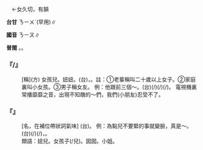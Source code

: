 
=={{ruby|妞|ㄋㄧㄡ}}==

　←女久切，有韻{{ruby|＝|ㄋㄧㄡˇ}}

'''台甘''' <rt>ㄋㄧㄨˋ</rt>(罕用)∥

'''國音''' <rt>ㄋㄧㄡ</rt>∥

'''普閩''' {{ruby|(文)|ㄌㄧㄨˋ}}。{{ruby|(白)|ㄋㄧㄨ}}。

    

==='''『{{ruby|妞|ㄋㄧㄡ}}{{ruby|子|·ㄗˇ}}/{{ruby|妞|ㄋㄧㄡ}}{{ruby|兒|ㄦ}}』'''===
: [稱](方) 女孩兒。妞妞。(台){{ruby|<mark>&#xffbb2;</mark>|ㄗㄚ}}{{ruby|某|ㆠㆦˋ}}{{ruby|嬰|ㆪ}}{{ruby|仔|ㄚ}}，{{ruby|<mark>&#xffbb2;</mark>|ㄗㄚ}}{{ruby|某|ㆠㆦˋ}}{{ruby|<mark>&#xffb51;</mark>|ㆣㄧㄣˋ}}{{ruby|孲|ㄚˋ}}。註：①老輩稱叫二十歲以上女子。②家庭裏叫小女孩。③男子稱女友。 例：他跟前三個～。(台){{ruby|伊|ㄧ}}(/{{ruby|<mark>&#xffad9;</mark>|ㄧㄣ}}){{ruby|有|ㄨ˫}}(/{{ruby|生|ㄙㆥ}}{{ruby|/|ㄒㆪ}}){{ruby|三|ㄙㆩ}}{{ruby|個|ㆤˊ}}{{ruby|查|ㄗㄚ}}{{ruby|某|ㆠㆦˋ}}{{ruby|囝|ㄍㄧㆩˋ}}{{ruby|/|ㄍㆩˋ}}(/{{ruby|查|ㄗㄚ}}{{ruby|某|ㆠㆦˋ}}{{ruby|<mark>&#xffb51;</mark>|ㆣㄧㄣˋ}}{{ruby|孲|ㄚˋ}})。 電視機裏常播靡靡之音，出現不知醜的～們，我們(小朋友)忍受不了。
    

==='''『{{ruby|妞|ㄋㄧㄡ}}{{ruby|兒|ㄦ}}{{ruby|脾|ㄆㄧˊ}}{{ruby|氣|ㄑㄧˋ}}』'''===
: [名，在補位帶狀詞氣味] (台){{ruby|<mark>&#xffbb2;</mark>|ㄗㄚ}}{{ruby|某|ㆠㆦˋ}}{{ruby|體|ㄊㆤˋ}}。 例：為點兒不要緊的事就變臉，真是～。(台){{ruby|為|ㄨㄧ˫}}{{ruby|著|ㄉㄧㄜㆷ}}{{ruby|一|ㄐㄧㆵ ͘}}{{ruby|點|ㄉㄧㆰˋ}}{{ruby|仔|ㄚ}}{{ruby|無|ㆠㄜˊ}}{{ruby|要|ㄧㄠ˪}}{{ruby|緊|ㄍㄧㄣˋ}}{{ruby|丌|ㆤˊ}}{{ruby|載|ㄉㄞ˫}}(/{{ruby|戴|ㄉㄞ˪}}){{ruby|事|ㄐㄧ˪}}{{ruby|著|ㄉㄧㄜㆷ}}(/{{ruby|都|ㄉㄜ˫}}){{ruby|變|ㄅㆪ˪}}{{ruby|面|ㆠㄧㄣ˫}}，{{ruby|有|ㄨ˫}}{{ruby|夠|ㄍㄠ˪}}{{ruby|<mark>&#xffbb2;</mark>|ㄗㄚ}}{{ruby|某|ㆠㆦˋ}}{{ruby|體|ㄊㄨㆤˋ}}{{ruby|/|ㄊㆤˋ}}。
:類語：妞兒。女孩子(/兒)。囡囡。小姐。
:
    
